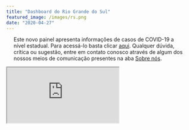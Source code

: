```yaml
---
title: "Dashboard do Rio Grande do Sul"
featured_image: /images/rs.png
date: "2020-04-27"
---
```


<div style="padding-right: 20px; padding-left: 20px;">

Este novo painel apresenta informações de casos de COVID-19 a nível estadual. Para acessá-lo basta clicar <a href="https://mhbarbian.shinyapps.io/covid19_rs/" target="_blank">aqui</a>. Qualquer dúvida, crítica ou sugestão, entre em contato conosco através de algum dos nossos meios de comunicação presentes na aba [Sobre nós](https://www.ufrgs.br/covidmetrika/about/index.html).
  
</div>

<div class="container" style="padding-right: 0px;padding-left: 0px;">
  <iframe class="responsive-iframe" src ="https://mhbarbian.shinyapps.io/covid19_rs/">
  </iframe>
</div>
